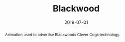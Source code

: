 ---
title: Blackwood
tags:
    - music
abstract: Animation used to advertise Blackwoods Clever Cogs technology.
role: Composer / Sound Designer
date: 2019-07-01
client: Balckwood Homes and Care
link: https://www.youtube.com/watch?v=GiiwTw2iXcg
---